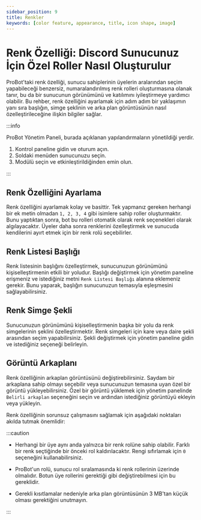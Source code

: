 ```yaml
---
sidebar_position: 9
title: Renkler
keywords: [color feature, appearance, title, icon shape, image] 
---
```


# Renk Özelliği: Discord Sunucunuz İçin Özel Roller Nasıl Oluşturulur

ProBot'taki renk özelliği, sunucu sahiplerinin üyelerin aralarından seçim yapabileceği benzersiz, numaralandırılmış renk rolleri oluşturmasına olanak tanır, bu da bir sunucunun görünümünü ve katılımını iyileştirmeye yardımcı olabilir. Bu rehber, renk özelliğini ayarlamak için adım adım bir yaklaşımın yanı sıra başlığın, simge şeklinin ve arka plan görüntüsünün nasıl özelleştirileceğine ilişkin bilgiler sağlar.

:::info

ProBot Yönetim Paneli, burada açıklanan yapılandırmaların yönetildiği yerdir.

1. Kontrol paneline gidin ve oturum açın.
2. Soldaki menüden sunucunuzu seçin.
3. Modülü seçin ve etkinleştirildiğinden emin olun.

:::

## Renk Özelliğini Ayarlama

Renk özelliğini ayarlamak kolay ve basittir. Tek yapmanız gereken herhangi bir ek metin olmadan `1, 2, 3, 4` gibi isimlere sahip roller oluşturmaktır. Bunu yaptıktan sonra, bot bu rolleri otomatik olarak renk seçenekleri olarak algılayacaktır. Üyeler daha sonra renklerini özelleştirmek ve sunucuda kendilerini ayırt etmek için bir renk rolü seçebilirler.

## Renk Listesi Başlığı

Renk listesinin başlığını özelleştirmek, sunucunuzun görünümünü kişiselleştirmenin etkili bir yoludur. Başlığı değiştirmek için yönetim paneline erişmeniz ve istediğiniz metni `Renk Listesi Başlığı` alanına eklemeniz gerekir. Bunu yaparak, başlığın sunucunuzun temasıyla eşleşmesini sağlayabilirsiniz.

## Renk Simge Şekli

Sunucunuzun görünümünü kişiselleştirmenin başka bir yolu da renk simgelerinin şeklini özelleştirmektir. Renk simgeleri için kare veya daire şekli arasından seçim yapabilirsiniz. Şekli değiştirmek için yönetim paneline gidin ve istediğiniz seçeneği belirleyin.

## Görüntü Arkaplanı

Renk özelliğinin arkaplan görüntüsünü değiştirebilirsiniz. Saydam bir arkaplana sahip olmayı seçebilir veya sunucunuzun temasına uyan özel bir görüntü yükleyebilirsiniz. Özel bir görüntü yüklemek için yönetim panelinde `Belirli arkaplan` seçeneğini seçin ve ardından istediğiniz görüntüyü ekleyin veya yükleyin.

Renk özelliğinin sorunsuz çalışmasını sağlamak için aşağıdaki noktaları akılda tutmak önemlidir:

:::caution

- Herhangi bir üye aynı anda yalnızca bir renk rolüne sahip olabilir. Farklı bir renk seçtiğinde bir önceki rol kaldırılacaktır. Rengi sıfırlamak için `0` seçeneğini kullanabilirsiniz.

- ProBot'un rolü, sunucu rol sıralamasında ki renk rollerinin üzerinde olmalıdır. Botun üye rollerini gerektiği gibi değiştirebilmesi için bu gereklidir.

- Gerekli kısıtlamalar nedeniyle arka plan görüntüsünün 3 MB'tan küçük olması gerektiğini unutmayın.

:::
